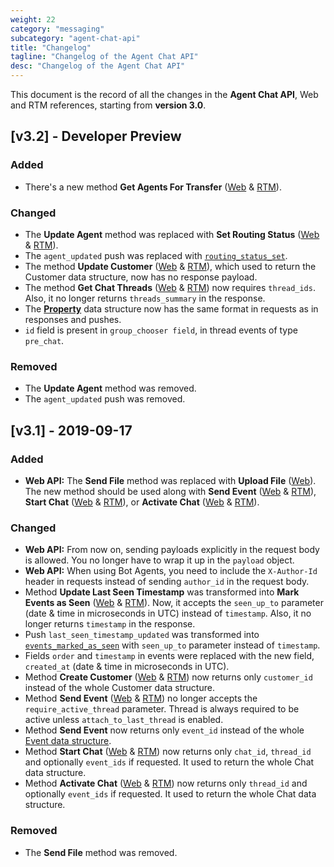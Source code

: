 ```yaml
---
weight: 22
category: "messaging"
subcategory: "agent-chat-api"
title: "Changelog"
tagline: "Changelog of the Agent Chat API"
desc: "Changelog of the Agent Chat API"
---
```


This document is the record of all the changes in the **Agent Chat API**, Web and RTM references, starting from **version 3.0**.

## [v3.2] - Developer Preview
### Added
- There's a new method **Get Agents For Transfer** ([Web](/messaging/agent-chat-api/v3.2/#get-agents-for-transfer) & [RTM](/messaging/agent-chat-api/v3.2/rtm-reference/#get-agents-for-transfer)).

### Changed
- The **Update Agent** method was replaced with **Set Routing Status** ([Web](/messaging/agent-chat-api/v3.2/#set-routing-status) & [RTM](/messaging/agent-chat-api/v3.2/rtm-reference/#set-routing-status)).
- The `agent_updated` push was replaced with [`routing_status_set`](/messaging/agent-chat-api/v3.2/rtm-reference/#routing_status_set).
- The method **Update Customer** ([Web](/messaging/agent-chat-api/v3.2/#update-customer) & [RTM](/messaging/agent-chat-api/v3.2/rtm-reference/#update-customer)), which used to return the Customer data structure, now has no response payload.
- The method **Get Chat Threads** ([Web](/messaging/agent-chat-api/v3.2/#get-chat-threads) & [RTM](/messaging/agent-chat-api/v3.2/rtm-reference/#get-chat-threads)) now requires `thread_ids`. Also, it no longer returns `threads_summary` in the response.
- The [**Property**](/messaging/agent-chat-api/v3.2/#properties) data structure now has the same format in requests as in responses and pushes.
- `id` field is present in `group_chooser field`, in thread events of type `pre_chat`.

### Removed
- The **Update Agent** method was removed.
- The `agent_updated` push was removed.

## [v3.1] - 2019-09-17

### Added
- **Web API:** The **Send File** method was replaced with **Upload File** ([Web](/messaging/agent-chat-api/#upload-file)). The new method should be used along with **Send Event** ([Web](/messaging/agent-chat-api/#send-event) & [RTM](/messaging/agent-chat-api/rtm-reference/#send-event)), **Start Chat** ([Web](/messaging/agent-chat-api/#start-chat) & [RTM](/messaging/agent-chat-api/rtm-reference/#start-chat)), or **Activate Chat** ([Web](/messaging/agent-chat-api/#activate-chat) & [RTM](/messaging/agent-chat-api/rtm-reference/#activate-chat)).

### Changed
- **Web API:** From now on, sending payloads explicitly in the request body is allowed. You no longer have to wrap it up in the `payload` object.
- **Web API:** When using Bot Agents, you need to include the `X-Author-Id` header in requests instead of sending `author_id` in the request body.
- Method **Update Last Seen Timestamp** was transformed into **Mark Events as Seen** ([Web](/messaging/agent-chat-api/#mark-events-as-seen) & [RTM](/messaging/agent-chat-api/rtm-reference/#mark-events-as-seen)). Now, it accepts the `seen_up_to` parameter (date & time in microseconds in UTC) instead of `timestamp`. Also, it no longer returns `timestamp` in the response.
- Push `last_seen_timestamp_updated` was transformed into [`events_marked_as_seen`](/messaging/agent-chat-api/rtm-reference/#events_marked_as_seen) with `seen_up_to` parameter instead of `timestamp`.
- Fields `order` and `timestamp` in events were replaced with the new field, `created_at` (date & time in microseconds in UTC).
- Method **Create Customer** ([Web](/messaging/agent-chat-api/#create-customer) & [RTM](/messaging/agent-chat-api/rtm-reference/#create-customer)) now returns only `customer_id` instead of the whole Customer data structure.
- Method **Send Event** ([Web](/messaging/agent-chat-api/#send-event) & [RTM](/messaging/agent-chat-api/rtm-reference/#send-event)) no longer accepts the `require_active_thread` parameter. Thread is always required to be active unless `attach_to_last_thread` is enabled.
- Method **Send Event** now returns only `event_id` instead of the whole [Event data structure](/messaging/agent-chat-api/#events).
- Method **Start Chat** ([Web](/messaging/agent-chat-api/#start-chat) & [RTM](/messaging/agent-chat-api/rtm-reference/#start-chat)) now returns only `chat_id`, `thread_id` and optionally `event_ids` if requested. It used to return the whole Chat data structure.
- Method **Activate Chat** ([Web](/messaging/agent-chat-api/#activate-chat) & [RTM](/messaging/agent-chat-api/rtm-reference/#activate-chat)) now returns only `thread_id` and optionally `event_ids` if requested. It used to return the whole Chat data structure.

### Removed
- The **Send File** method was removed.
